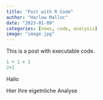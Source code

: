```yaml
---
title: "Post with R Code"
author: "Harlow Malloc"
date: "2023-01-09"
categories: [news, code, analysis]
image: "image.jpg"
---
```


This is a post with executable code.

```r
1 + 1 + 1 
2+2
```

Hallo 

Hier Ihre eigetnliche Analyse



